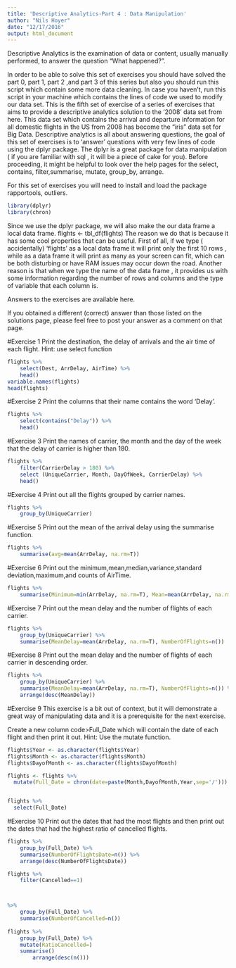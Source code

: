 ```yaml
---
title: 'Descriptive Analytics-Part 4 : Data Manipulation'
author: "Nils Hoyer"
date: "12/17/2016"
output: html_document
---
```

Descriptive Analytics is the examination of data or content, usually manually performed, to answer the question “What happened?”.

In order to be able to solve this set of exercises you should have solved the part 0, part 1, part 2 ,and part 3 of this series but also you should run this script which contain some more data cleaning. In case you haven’t, run this script in your machine which contains the lines of code we used to modify our data set. This is the fifth set of exercise of a series of exercises that aims to provide a descriptive analytics solution to the ‘2008’ data set from here. This data set which contains the arrival and departure information for all domestic flights in the US from 2008 has become the “iris” data set for Big Data. Descriptive analytics is all about answering questions, the goal of this set of exercises is to ‘answer’ questions with very few lines of code using the dplyr package. The dplyr is a great package for data manipulation ( if you are familiar with sql , it will be a piece of cake for you). Before proceeding, it might be helpful to look over the help pages for the select, contains, filter,summarise, mutate, group_by, arrange.

For this set of exercises you will need to install and load the package rapportools, outliers.


```r
library(dplyr)
library(chron)
```

Since we use the dplyr package, we will also make the our data frame a local data frame.
flights <- tbl_df(flights) 
The reason we do that is because it has some cool properties that can be useful. First of all, if we type ( accidentally) ‘flights’ as a local data frame it will print only the first 10 rows , while as a data frame it will print as many as your screen can fit, which can be both disturbing or have RAM issues may occur down the road. Another reason is that when we type the name of the data frame , it provides us with some information regarding the number of rows and columns and the type of variable that each column is.

Answers to the exercises are available here.

If you obtained a different (correct) answer than those listed on the solutions page, please feel free to post your answer as a comment on that page.

#Exercise 1
Print the destination, the delay of arrivals and the air time of each flight.
Hint: use select function

```r
flights %>% 
    select(Dest, ArrDelay, AirTime) %>% 
    head()
variable.names(flights)
head(flights)
```


#Exercise 2
Print the columns that their name contains the word ‘Delay’.
```r
flights %>% 
    select(contains("Delay")) %>% 
    head()
```


#Exercise 3
Print the names of carrier, the month and the day of the week that the delay of carrier is higher than 180.
```r
flights %>% 
    filter(CarrierDelay > 180) %>% 
    select (UniqueCarrier, Month, DayOfWeek, CarrierDelay) %>% 
    head()
```


#Exercise 4
Print out all the flights grouped by carrier names.
```r
flights %>% 
    group_by(UniqueCarrier)
```



#Exercise 5
Print out the mean of the arrival delay using the summarise function.
```r
flights %>% 
    summarise(avg=mean(ArrDelay, na.rm=T))
```


#Exercise 6
Print out the minimum,mean,median,variance,standard deviation,maximum,and counts of AirTime.
```r
flights %>% 
    summarise(Minimum=min(ArrDelay, na.rm=T), Mean=mean(ArrDelay, na.rm=T), Median=median(ArrDelay, na.rm=T), Variance=var(ArrDelay, na.rm=T), StandardDeviation=sd(ArrDelay, na.rm=T), Maximum=max(ArrDelay, na.rm=T))
```



#Exercise 7
Print out the mean delay and the number of flights of each carrier.
```r
flights %>% 
    group_by(UniqueCarrier) %>% 
    summarise(MeanDelay=mean(ArrDelay, na.rm=T), NumberOfFlights=n())
```


#Exercise 8
Print out the mean delay and the number of flights of each carrier in descending order.
```r
flights %>% 
    group_by(UniqueCarrier) %>% 
    summarise(MeanDelay=mean(ArrDelay, na.rm=T), NumberOfFlights=n()) %>% 
    arrange(desc(MeanDelay))
```


#Exercise 9
This exercise is a bit out of context, but it will demonstrate a great way of manipulating data and it is a prerequisite for the next exercise.


Create a new column code>Full_Date which will contain the date of each flight and then print it out.
Hint: Use the mutate function.
```r
flights$Year <- as.character(flights$Year)
flights$Month <- as.character(flights$Month)
flights$DayofMonth <- as.character(flights$DayofMonth)

flights <- flights %>%
  mutate(Full_Date = chron(date=paste(Month,DayofMonth,Year,sep='/')))


flights %>%
  select(Full_Date)
```


#Exercise 10
Print out the dates that had the most flights and then print out the dates that had the highest ratio of cancelled flights.

```r
flights %>% 
    group_by(Full_Date) %>% 
    summarise(NumberOfFlightsDate=n()) %>% 
    arrange(desc(NumberOfFlightsDate))

flights %>% 
    filter(Cancelled==1) 



%>% 
    group_by(Full_Date) %>% 
    summarise(NumberOfCancelled=n())
    
flights %>% 
    group_by(Full_Date) %>% 
    mutate(RatioCancelled=)
    summarise()
        arrange(desc(n()))
```

